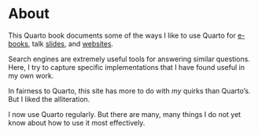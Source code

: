 # About

This Quarto book documents some of the ways I like to use Quarto for [e-books](books.qmd), talk [slides](slides.qmd), and [websites](sites.qmd).

Search engines are extremely useful tools for answering similar questions.
Here, I try to capture specific implementations that I have found useful in my own work.

In fairness to Quarto, this site has more to do with *my* quirks than Quarto's.
But I liked the alliteration.

::: {.callout-note}
I now use Quarto regularly.
But there are many, many things I do not yet know about how to use it most
effectively.
:::
